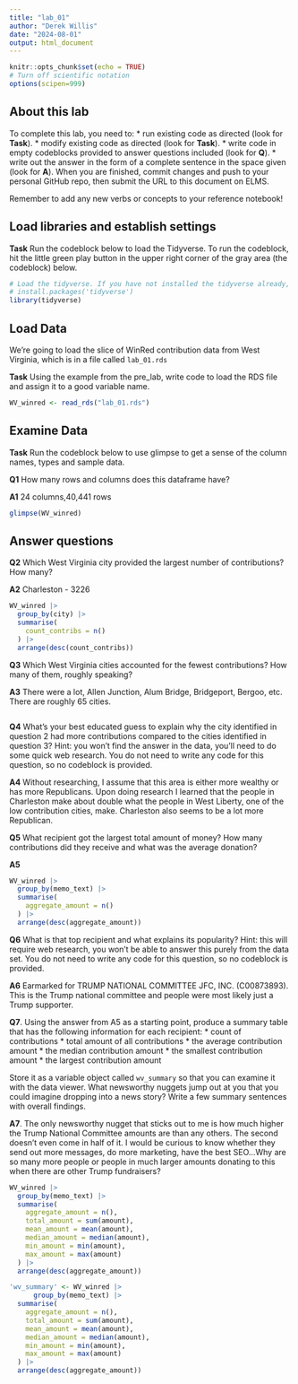 ```yaml
---
title: "lab_01"
author: "Derek Willis"
date: "2024-08-01"
output: html_document
---
```


```r
knitr::opts_chunk$set(echo = TRUE)
# Turn off scientific notation
options(scipen=999)
```

## About this lab

To complete this lab, you need to: \* run existing code as directed (look for **Task**). \* modify existing code as directed (look for **Task**). \* write code in empty codeblocks provided to answer questions included (look for **Q**). \* write out the answer in the form of a complete sentence in the space given (look for **A**). When you are finished, commit changes and push to your personal GitHub repo, then submit the URL to this document on ELMS.

Remember to add any new verbs or concepts to your reference notebook!

## Load libraries and establish settings

**Task** Run the codeblock below to load the Tidyverse. To run the codeblock, hit the little green play button in the upper right corner of the gray area (the codeblock) below.

```r
# Load the tidyverse. If you have not installed the tidyverse already, remove the # from the next line and run it first.  
# install.packages('tidyverse')
library(tidyverse)
```

## Load Data

We're going to load the slice of WinRed contribution data from West Virginia, which is in a file called `lab_01.rds`

**Task** Using the example from the pre_lab, write code to load the RDS file and assign it to a good variable name.

```r
WV_winred <- read_rds("lab_01.rds")
```

## Examine Data

**Task** Run the codeblock below to use glimpse to get a sense of the column names, types and sample data.

**Q1** How many rows and columns does this dataframe have?


**A1**
24 columns,40,441 rows 
```r
glimpse(WV_winred)

```

## Answer questions

**Q2** Which West Virginia city provided the largest number of contributions? How many?

**A2**
Charleston - 3226


```r
WV_winred |>
  group_by(city) |>
  summarise(
    count_contribs = n()
  ) |>
  arrange(desc(count_contribs))
```

**Q3** Which West Virginia cities accounted for the fewest contributions? How many of them, roughly speaking?

**A3**
There were a lot, Allen Junction, Alum Bridge, Bridgeport, Bergoo, etc. There are roughly 65 cities.

```r
```

**Q4** What's your best educated guess to explain why the city identified in question 2 had more contributions compared to the cities identified in question 3? Hint: you won't find the answer in the data, you'll need to do some quick web research. You do not need to write any code for this question, so no codeblock is provided.

**A4**
Without researching, I assume that this area is either more wealthy or has more Republicans. Upon doing research I learned that the people in Charleston make about double what the people in West Liberty, one of the low contribution cities, make. Charleston also seems to be a lot more Republican. 

**Q5** What recipient got the largest total amount of money? How many contributions did they receive and what was the average donation?

**A5**

```r
WV_winred |>
  group_by(memo_text) |>
  summarise(
    aggregate_amount = n()
  ) |>
  arrange(desc(aggregate_amount))

```

**Q6** What is that top recipient and what explains its popularity? Hint: this will require web research, you won't be able to answer this purely from the data set. You do not need to write any code for this question, so no codeblock is provided.

**A6**
Earmarked for TRUMP NATIONAL COMMITTEE JFC, INC. (C00873893). This is the Trump national committee and people were most likely just a Trump supporter. 

**Q7**. Using the answer from A5 as a starting point, produce a summary table that has the following information for each recipient: \* count of contributions \* total amount of all contributions \* the average contribution amount \* the median contribution amount \* the smallest contribution amount \* the largest contribution amount

Store it as a variable object called `wv_summary` so that you can examine it with the data viewer. What newsworthy nuggets jump out at you that you could imagine dropping into a news story? Write a few summary sentences with overall findings.

**A7**.
The only newsworthy nugget that sticks out to me is how much higher the Trump National Committee amounts are than any others. The second doesn't even come in half of it. I would be curious to know whether they send out more messages, do more marketing, have the best SEO...Why are so many more people or people in much larger amounts donating to this when there are other Trump fundraisers?

```r
WV_winred |>
  group_by(memo_text) |>
  summarise(
    aggregate_amount = n(),
    total_amount = sum(amount),
    mean_amount = mean(amount),
    median_amount = median(amount),
    min_amount = min(amount),
    max_amount = max(amount)
  ) |>
  arrange(desc(aggregate_amount))
```
```r
'wv_summary' <- WV_winred |>
      group_by(memo_text) |>
  summarise(
    aggregate_amount = n(),
    total_amount = sum(amount),
    mean_amount = mean(amount),
    median_amount = median(amount),
    min_amount = min(amount),
    max_amount = max(amount)
  ) |>
  arrange(desc(aggregate_amount))
```
